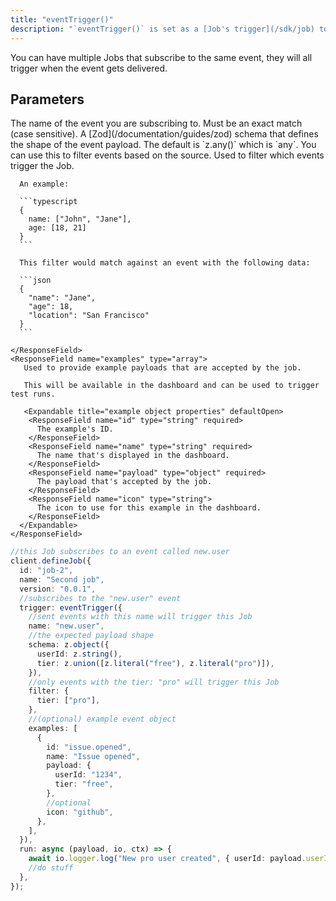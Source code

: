 ```yaml
---
title: "eventTrigger()"
description: "`eventTrigger()` is set as a [Job's trigger](/sdk/job) to subscribe to an event a Job from [a sent event](/sdk/triggerclient/instancemethods/sendevent)."
---
```


<Snippet file="send-event-options.mdx" />

You can have multiple Jobs that subscribe to the same event, they will all trigger when the event gets delivered.

## Parameters

<ResponseField name="options" type="object" required>
  <Expandable title="options" defaultOpen>
    <ResponseField name="name" type="string" required>
      The name of the event you are subscribing to. Must be an exact match (case
      sensitive).
    </ResponseField>
    <ResponseField name="schema" type="object">
      A [Zod](/documentation/guides/zod) schema that defines the shape of the
      event payload. The default is `z.any()` which is `any`.
    </ResponseField>
    <ResponseField name="source" type="string">
      You can use this to filter events based on the source.
    </ResponseField>
    <ResponseField name="filter" type="object">
      Used to filter which events trigger the Job.

      An example:

      ```typescript
      {
        name: ["John", "Jane"],
        age: [18, 21]
      }
      ```

      This filter would match against an event with the following data:

      ```json
      {
        "name": "Jane",
        "age": 18,
        "location": "San Francisco"
      }
      ```

    </ResponseField>
    <ResponseField name="examples" type="array">
       Used to provide example payloads that are accepted by the job.

       This will be available in the dashboard and can be used to trigger test runs.

       <Expandable title="example object properties" defaultOpen>
        <ResponseField name="id" type="string" required>
          The example's ID.
        </ResponseField>
        <ResponseField name="name" type="string" required>
          The name that's displayed in the dashboard.
        </ResponseField>
        <ResponseField name="payload" type="object" required>
          The payload that's accepted by the job.
        </ResponseField>
        <ResponseField name="icon" type="string">
          The icon to use for this example in the dashboard.
        </ResponseField>
      </Expandable>
    </ResponseField>

  </Expandable>
</ResponseField>

<RequestExample>

```typescript eventTrigger()
//this Job subscribes to an event called new.user
client.defineJob({
  id: "job-2",
  name: "Second job",
  version: "0.0.1",
  //subscribes to the "new.user" event
  trigger: eventTrigger({
    //sent events with this name will trigger this Job
    name: "new.user",
    //the expected payload shape
    schema: z.object({
      userId: z.string(),
      tier: z.union([z.literal("free"), z.literal("pro")]),
    }),
    //only events with the tier: "pro" will trigger this Job
    filter: {
      tier: ["pro"],
    },
    //(optional) example event object
    examples: [
      {
        id: "issue.opened",
        name: "Issue opened",
        payload: {
          userId: "1234",
          tier: "free",
        },
        //optional
        icon: "github",
      },
    ],
  }),
  run: async (payload, io, ctx) => {
    await io.logger.log("New pro user created", { userId: payload.userId });
    //do stuff
  },
});
```

</RequestExample>
